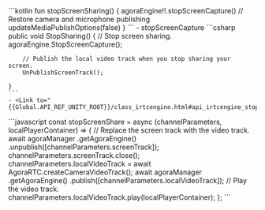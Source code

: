<PlatformWrapper platform="android">
    ```kotlin
    fun stopScreenSharing() {
        agoraEngine!!.stopScreenCapture()
        // Restore camera and microphone publishing
        updateMediaPublishOptions(false)
    }    
    ```
    - <Link to="{{Global.API_REF_ANDROID_ROOT}}/class_irtcengine.html#api_irtcengine_stopscreencapture">stopScreenCapture</Link>
</PlatformWrapper>
<PlatformWrapper platform="unity">
    ```csharp
    public void StopSharing()
    {
        // Stop screen sharing.
        agoraEngine.StopScreenCapture();

        // Publish the local video track when you stop sharing your screen.
        UnPublishScreenTrack();

    }
    ```
    - <Link to="{{Global.API_REF_UNITY_ROOT}}/class_irtcengine.html#api_irtcengine_stopscreencapture">StopScreenCapture</Link>
</PlatformWrapper>
<PlatformWrapper platform="web">
```javascript
    const stopScreenShare = async (channelParameters, localPlayerContainer) => {
        // Replace the screen track with the video track.
        await agoraManager
        .getAgoraEngine()
        .unpublish([channelParameters.screenTrack]);
        channelParameters.screenTrack.close();
        channelParameters.localVideoTrack = await AgoraRTC.createCameraVideoTrack();
        await agoraManager
        .getAgoraEngine()
        .publish([channelParameters.localVideoTrack]);
        // Play the video track.
        channelParameters.localVideoTrack.play(localPlayerContainer);
    };
```
</PlatformWrapper>
